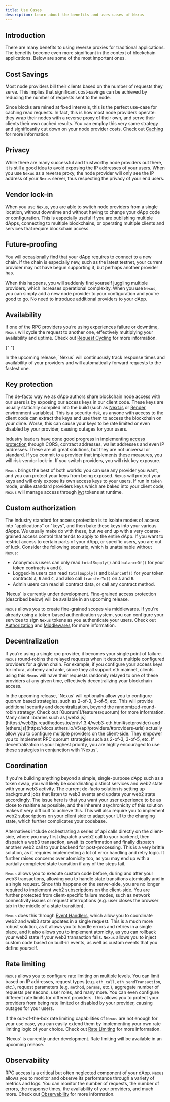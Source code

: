 ```yaml
---
title: Use Cases
description: Learn about the benefits and uses cases of Nexus
---
```


<Snippet file="warning-pre-alpha.mdx" />

## Introduction

There are many benefits to using reverse proxies for traditional applications. The benefits become even more significant in the context of blockchain applications. Below are some of the most important ones.

## Cost Savings

Most node providers bill their clients based on the number of requests they serve. This implies that significant cost-savings can be achieved by reducing the number of requests sent to the node.

Since blocks are mined at fixed intervals, this is the perfect use-case for caching read requests. In fact, this is how most node providers operate: they wrap their nodes with a reverse proxy of their own, and serve their clients their own cached results. You can employ this very same strategy and significantly cut down on your node provider costs. Check out [Caching](/features/caching) for more information.

## Privacy

While there are many successful and trustworthy node providers out there, it is still a good idea to avoid exposing the IP addresses of your users. When you use `Nexus` as a reverse proxy, the node provider will only see the IP address of your `Nexus` server, thus respecting the privacy of your end users.

## Vendor lock-in

When you use `Nexus`, you are able to switch node providers from a single location, without downtime and without having to change your dApp code or configuration. This is especially useful if you are publishing multiple dApps, connecting to multiple blockchains, or operating multiple clients and services that require blockchain access.

## Future-proofing

You will occasionally find that your dApp requires to connect to a new chain. If the chain is especially new, such as the latest testnet, your current provider may not have begun supporting it, but perhaps another provider has.

When this happens, you will suddenly find yourself juggling multiple providers, which increases operational complexity. When you use `Nexus`, you can simply add a new node provider to your configuration and you're good to go. No need to introduce additional providers to your dApp.

## Availability

If one of the RPC providers you’re using experiences failure or downtime, `Nexus` will cycle the request to another one, effectively multiplying your availability and uptime. Check out [Request Cycling](/features/request-cycling) for more information.

{" "}

<Note>
  In the upcoming release, `Nexus` will continuously track response times and
  availability of your providers and will automatically forward requests to the
  fastest one.
</Note>

## Key protection

The de-facto way we as dApp authors share blockchain node access with our
users is by exposing our access keys in our client code. These keys are
usually statically compiled into the build (such as
[Next.js](https://nextjs.org) or [Render](https://render.com) environment
variables). This is a security risk, as anyone with access to the client code
can extract the keys and use them to access the blockchain on your dime. Worse,
this can cause your keys to be rate limited or even disabled by your provider,
causing outages for your users.

Industry leaders have done good progress in implementing [access protection](https://files.readme.io/47eecd8-0775d06-Alchemy-docs-favicon.svg) through CORS, contract addresses, wallet addresses and even
IP addresses. These are all great solutions, but they are not universal or standard. If you commit
to a provider that implements these measures, you will risk vendor lock-in. If you switch providers,
you will risk key exposure.

`Nexus` brings the best of both worlds: you can use any provider you want, and
you can protect your keys from being exposed. `Nexus` will protect your keys and
will only expose its own access keys to your users. If run in `token` mode, unlike standard
providers keys which are baked into your client code, `Nexus` will manage access through
[jwt](https://jwt.io) tokens at runtime.

## Custom authorization

The industry standard for access protection is to isolate modes of access into "applications" or "keys", and then bake these keys into your various dApps. We usually make do with these, but we end up with a very coarse-grained access control that tends to apply to the entire dApp. If you want to restrict access to certain parts of your dApp, or specific users, you are out of luck. Consider the following scenario, which is unattainable without `Nexus`:

- Anonymous users can only read `totalSupply()` and `balanceOf()` for your token contracts `A` and `B`.
- Logged-in users can read `totalSupply()` and `balanceOf()` for your token contracts `A`, `B` and `C`, and also call `transferTo()` on `A` and `B`.
- Admin users can read all contract data, or call any contract method.

<Warning>
  `Nexus` is currently under development. Fine-grained access protection
  (described below) will be available in an upcoming release.
</Warning>

`Nexus` allows you to create fine-grained scopes via middlewares. If you're already using a token-based authentication system, you can configure your services to sign `Nexus` tokens as you authenticate your users. Check out [Authorization](/features/authorization) and [Middlewares](/features/middlewares) for more information.

## Decentralization

If you’re using a single rpc provider, it becomes your single point of failure. `Nexus` round-robins the relayed requests when it detects multiple configured providers for a given chain. For example, if you configure your access keys for infura, alchemy and ankr, since they all support eth mainnet, clients using this `Nexus` will have their requests randomly relayed to one of these providers at any given time, effectively decentralizing your blockchain access.

<Note>
  In the upcoming release, `Nexus` will optionally allow you to configure quorum
  based strategies, such as 2-of-3, 3-of-5, etc. This will provide additional
  security and decentralization, beyond the randomized-round-robin strategy.
  Check out [Quorum](/features/quorum) for more information.
</Note>

<Tip>
  Many client libraries such as
  [web3.js](https://web3js.readthedocs.io/en/v1.3.4/web3-eth.html#setprovider)
  and [ethers.js](https://docs.ethers.io/v5/api/providers/#providers-urls)
  actually allow you to configure multiple providers on the client-side. They
  empower you to implement RPC quorum strategies such as 2-of-3, 3-of-5, etc. If
  decentralization is your highest priority, you are highly encouraged to use
  these strategies in conjunction with `Nexus`.
</Tip>

## Coordination

If you're building anything beyond a simple, single-purpose dApp such as a token swap, you will likely be coordinating distinct services and web2 state with your web3 activity. The current de-facto solution is setting up background jobs that listen to web3 events and update your web2 state accordingly. The issue here is that you want your user experience to be as close to realtime as possible, and the inherent asychronicity of this solution makes it very difficult to achieve this. This will also require you to implement web2 subscriptions on your client side to adapt your UI to the changing state, which further complicates your codebase.

Alternatives include orchestrating a series of api calls directly on the client-side, where you may first dispatch a web2 call to your backend, then dispatch a web3 transaction, await its confirmation and finally dispatch another web2 call to your backend for post-processing. This is a very brittle solution, as it requires implementing a lot of error handling and retry logic. It further raises concerns over atomicity too, as you may end up with a partially completed state transition if any of the steps fail.

`Nexus` allows you to execute custom code before, during and after your web3 transactions, allowing you to handle state transitions atomically and in a single request. Since this happens on the server-side, you are no longer required to implement web2 subscriptions on the client-side. You are further protected from client-specific failure modes, such as network connectivity issues or request interruptions (e.g. user closes the browser tab in the middle of a state transition).

`Nexus` does this through [Event Handlers](/features/event-handlers), which allow you to coordinate web2 and web3 state updates in a single request. This is a much more robust solution, as it allows you to handle errors and retries in a single place, and it also allows you to implement atomicity, as you can rollback your web2 state if your web3 transaction fails. `Nexus` allows you to inject custom code based on built-in events, as well as custom events that you define yourself.

## Rate limiting

`Nexus` allows you to configure rate limiting on multiple levels. You can limit based on IP addresses, request types (e.g. `eth_call`, `eth_sendTransaction`, etc.), request parameters (e.g. `method`, `params`, etc.), aggregate number of requests per second, user roles, and many more. You can even configure different rate limits for different providers. This allows you to protect your providers from being rate limited or disabled by your provider, causing outages for your users.

If the out-of-the-box rate limiting capabilities of `Nexus` are not enough for your use case, you can easily extend them by implementing your own rate limiting logic of your choice. Check out [Rate Limiting](/features/rate-limiting) for more information.

<Warning>
  `Nexus` is currently under development. Rate limiting will be available in an
  upcoming release.
</Warning>

## Observability

RPC access is a critical but often neglected component of your dApp. `Nexus` allows you to monitor and observe its performance through a variety of metrics and logs. You can monitor the number of requests, the number of errors, the response times, the availability of your providers, and much more. Check out [Observability](/features/observability) for more information.
